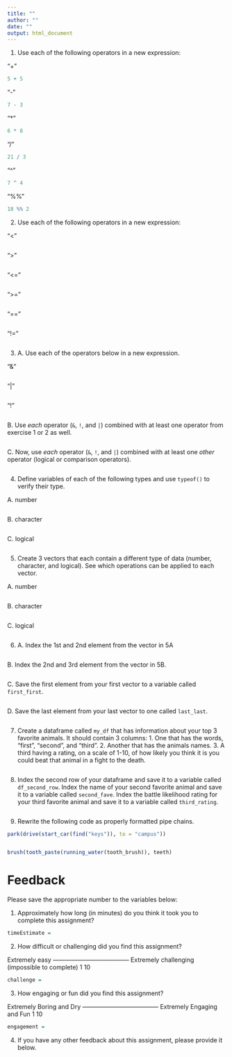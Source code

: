 ```yaml
---
title: ""
author: ""
date: ""
output: html_document
---
```



1. Use each of the following operators in a new expression:

"+"

```r
5 + 5
```

"-"

```r
7 - 3
```

"*"

```r
6 * 8
```

"/"

```r
21 / 3
```

"^"

```r
7 ^ 4 
```

"%%"

```r
18 %% 2
```


2. Use each of the following operators in a new expression:

"<"

```r

```

">"

```r

```

"<="

```r

```

">="

```r

```

"=="

```r

```

"!="

```r

```

3. 
  A. Use each of the operators below in a new expression. 

"&"

```r

```

"|"

```r

```

"!"

```r

```

B. Use *each* operator (`&`, `!`, and `|`) combined with at least one operator from exercise 1 or 2 as well.

```r

```


C. Now, use *each* operator (`&`, `!`, and `|`) combined with at least one *other* operator (logical or comparison operators).

```r

```


4. Define variables of each of the following types and use `typeof()` to verify their type.

A. number

```r

```

B. character

```r

```


C. logical

```r

```

5. Create 3 vectors that each contain a different type of data (number, character, and logical). See which operations can be applied to each vector.

  A. number

```r

```

  B. character

```r

```

  C. logical

```r

```

6.

  A. Index the 1st and 2nd element from the vector in 5A

```r

```

  B. Index the 2nd and 3rd element from the vector in 5B.
  
```r

```
  
  C. Save the first element from your first vector to a variable called `first_first`.
  
```r

```

  D. Save the last element from your last vector to one called `last_last`.
  
```r

```
  

7. Create a dataframe called `my_df` that has information about your top 3 favorite animals. It should contain 3 columns: 1. One that has the words, "first", "second", and "third". 2. Another that has the animals names. 3. A third having a rating, on a scale of 1-10, of how likely you think it is you could beat that animal in a fight to the death.

```r

```

8. Index the second row of your dataframe and save it to a variable called `df_second_row`. Index the name of your second favorite animal and save it to a variable called `second_fave`. Index the battle likelihood rating for your third favorite animal and save it to a variable called `third_rating`.

```r

```

9. Rewrite the following code as properly formatted pipe chains.

```r
park(drive(start_car(find("keys")), to = "campus"))


brush(tooth_paste(running_water(tooth_brush)), teeth)


```


# Feedback 

Please save the appropriate number to the variables below:

1. Approximately how long (in minutes) do you think it took you to complete this assignment?

```r
timeEstimate = 
```

2. How difficult or challenging did you find this assignment?

Extremely easy -------------------------------------- Extremely challenging 
                                                     (impossible to complete)
    1                                                           10
    
```r
challenge = 
```
    
    
3. How engaging or fun did you find this assignment?
  
Extremely Boring and Dry -------------------------------------- Extremely Engaging and Fun 
          1                                                                   10

```r
engagement = 
```

4. If you have any other feedback about this assignment, please provide it below.





